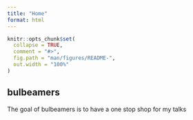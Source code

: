 ```yaml
---
title: "Home"
format: html
---
```


```r
knitr::opts_chunk$set(
  collapse = TRUE,
  comment = "#>",
  fig.path = "man/figures/README-",
  out.width = "100%"
)

```

## bulbeamers

<!-- badges: start -->
<!-- badges: end -->

The goal of bulbeamers is to have a one stop shop for my talks


